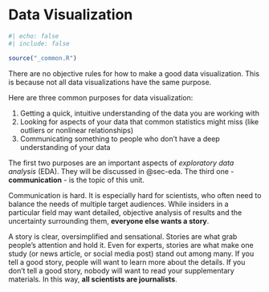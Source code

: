 # Data Visualization {#sec-data-viz .unnumbered}

```r
#| echo: false
#| include: false

source("_common.R")
```

There are no objective rules for how to make a good data visualization. This is because not all data visualizations have the same purpose.

Here are three common purposes for data visualization:

1.  Getting a quick, intuitive understanding of the data you are working with
2.  Looking for aspects of your data that common statistics might miss (like outliers or nonlinear relationships)
3.  Communicating something to people who don't have a deep understanding of your data

The first two purposes are an important aspects of *exploratory data analysis* (EDA). They will be discussed in @sec-eda. The third one - **communication** - is the topic of this unit.

Communication is hard. It is especially hard for scientists, who often need to balance the needs of multiple target audiences. While insiders in a particular field may want detailed, objective analysis of results and the uncertainty surrounding them, **everyone else wants a story**.

A story is clear, oversimplified and sensational. Stories are what grab people's attention and hold it. Even for experts, stories are what make one study (or news article, or social media post) stand out among many. If you tell a good story, people will want to learn more about the details. If you don't tell a good story, nobody will want to read your supplementary materials. In this way, **all scientists are journalists**.


